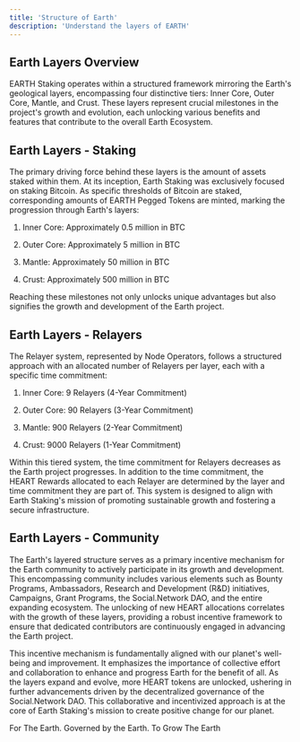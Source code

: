 ```yaml
---
title: 'Structure of Earth'
description: 'Understand the layers of EARTH'
---
```

## Earth Layers Overview 

EARTH Staking operates within a structured framework mirroring the Earth's geological layers, encompassing four distinctive tiers: Inner Core, Outer Core, Mantle, and Crust. These layers represent crucial milestones in the project's growth and evolution, each unlocking various benefits and features that contribute to the overall Earth Ecosystem.

## Earth Layers - Staking 
The primary driving force behind these layers is the amount of assets staked within them. At its inception, Earth Staking was exclusively focused on staking Bitcoin. As specific thresholds of Bitcoin are staked, corresponding amounts of EARTH Pegged Tokens are minted, marking the progression through Earth's layers:

1. Inner Core: Approximately 0.5 million in BTC

2. Outer Core: Approximately 5 million in BTC

3. Mantle: Approximately 50 million in BTC

4. Crust: Approximately 500 million in BTC

Reaching these milestones not only unlocks unique advantages but also signifies the growth and development of the Earth project.

## Earth Layers - Relayers 
The Relayer system, represented by Node Operators, follows a structured approach with an allocated number of Relayers per layer, each with a specific time commitment:

1. Inner Core: 9 Relayers (4-Year Commitment)

2. Outer Core: 90 Relayers (3-Year Commitment)

3. Mantle: 900 Relayers (2-Year Commitment)

4. Crust: 9000 Relayers (1-Year Commitment)

Within this tiered system, the time commitment for Relayers decreases as the Earth project progresses. In addition to the time commitment, the HEART Rewards allocated to each Relayer are determined by the layer and time commitment they are part of. This system is designed to align with Earth Staking's mission of promoting sustainable growth and fostering a secure infrastructure.

## Earth Layers - Community

The Earth's layered structure serves as a primary incentive mechanism for the Earth community to actively participate in its growth and development. This encompassing community includes various elements such as Bounty Programs, Ambassadors, Research and Development (R&D) initiatives, Campaigns, Grant Programs, the Social.Network DAO, and the entire expanding ecosystem. The unlocking of new HEART allocations correlates with the growth of these layers, providing a robust incentive framework to ensure that dedicated contributors are continuously engaged in advancing the Earth project.

This incentive mechanism is fundamentally aligned with our planet's well-being and improvement. It emphasizes the importance of collective effort and collaboration to enhance and progress Earth for the benefit of all. As the layers expand and evolve, more HEART tokens are unlocked, ushering in further advancements driven by the decentralized governance of the Social.Network DAO. This collaborative and incentivized approach is at the core of Earth Staking's mission to create positive change for our planet.

For The Earth. Governed by the Earth. To Grow The Earth
